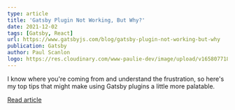 ```yaml
---
type: article
title: 'Gatsby Plugin Not Working, But Why?'
date: 2021-12-02
tags: [Gatsby, React]
url: https://www.gatsbyjs.com/blog/gatsby-plugin-not-working-but-why
publication: Gatsby
author: Paul Scanlon
logo: https://res.cloudinary.com/www-paulie-dev/image/upload/v1658077182/paulie.dev/Logos/gatsby-logo_dgbkjm.png
---
```


I know where you're coming from and understand the frustration, so here's my top tips that might make using Gatsby
plugins a little more palatable.

[Read article](https://www.gatsbyjs.com/blog/gatsby-plugin-not-working-but-why)

